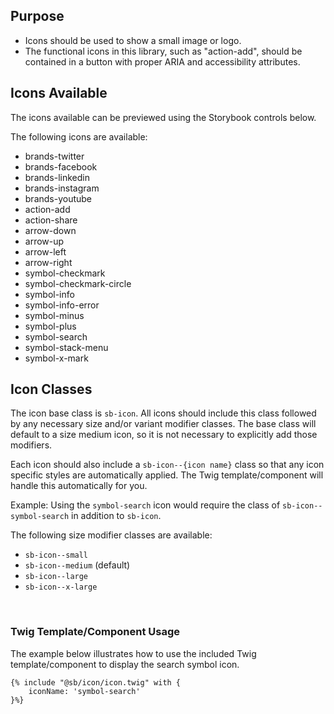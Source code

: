 ## Purpose

- Icons should be used to show a small image or logo.
- The functional icons in this library, such as "action-add", should be contained in a button with proper ARIA and accessibility attributes.

## Icons Available

The icons available can be previewed using the Storybook controls below.

The following icons are available:

- brands-twitter
- brands-facebook
- brands-linkedin
- brands-instagram
- brands-youtube
- action-add
- action-share
- arrow-down
- arrow-up
- arrow-left
- arrow-right
- symbol-checkmark
- symbol-checkmark-circle
- symbol-info
- symbol-info-error
- symbol-minus
- symbol-plus
- symbol-search
- symbol-stack-menu
- symbol-x-mark

## Icon Classes

The icon base class is `sb-icon`. All icons should include this class followed by any necessary size and/or variant modifier classes. The base class will default to a size medium icon, so it is not necessary to explicitly add those modifiers.

Each icon should also include a `sb-icon--{icon name}` class so that any icon specific styles are automatically applied. The Twig template/component will handle this automatically for you.

Example: Using the `symbol-search` icon would require the class of `sb-icon--symbol-search` in addition to `sb-icon`.

The following size modifier classes are available:

- `sb-icon--small`
- `sb-icon--medium` (default)
- `sb-icon--large`
- `sb-icon--x-large`

<br />

### Twig Template/Component Usage

The example below illustrates how to use the included Twig template/component to display the search symbol icon.

```
{% include "@sb/icon/icon.twig" with {
    iconName: 'symbol-search'
}%}
```
